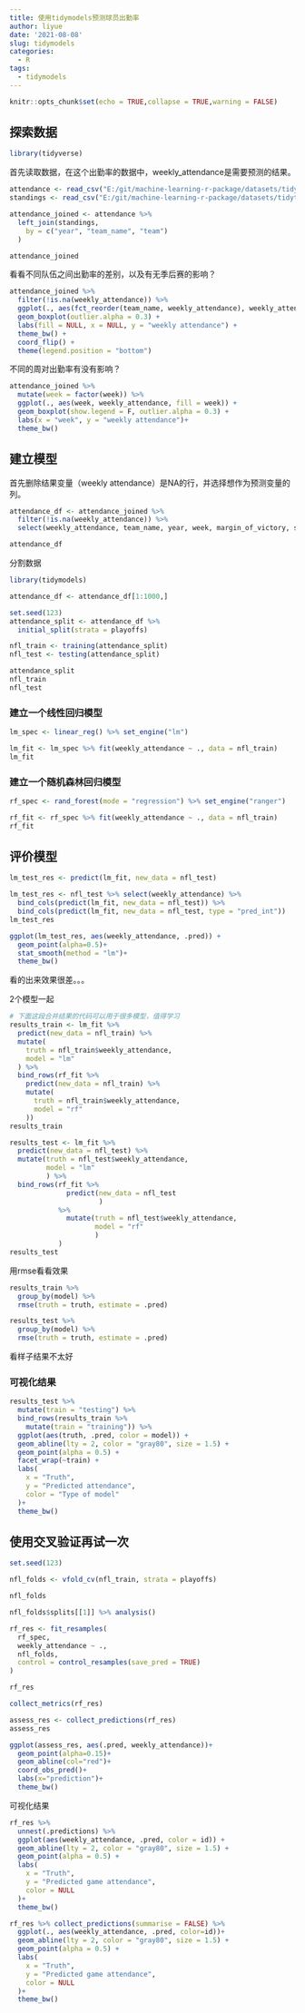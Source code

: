 ```yaml
---
title: 使用tidymodels预测球员出勤率
author: liyue
date: '2021-08-08'
slug: tidymodels
categories:
  - R
tags:
  - tidymodels
---
```


```r
knitr::opts_chunk$set(echo = TRUE,collapse = TRUE,warning = FALSE)
```

## 探索数据

```r
library(tidyverse)
```

首先读取数据，在这个出勤率的数据中，weekly_attendance是需要预测的结果。

```r
attendance <- read_csv("E:/git/machine-learning-r-package/datasets/tidytuesday/data/2020/2020-02-04/attendance.csv")
standings <- read_csv("E:/git/machine-learning-r-package/datasets/tidytuesday/data/2020/2020-02-04/standings.csv")

attendance_joined <- attendance %>%
  left_join(standings,
    by = c("year", "team_name", "team")
  )

attendance_joined
```

看看不同队伍之间出勤率的差别，以及有无季后赛的影响？

```r
attendance_joined %>% 
  filter(!is.na(weekly_attendance)) %>% 
  ggplot(., aes(fct_reorder(team_name, weekly_attendance), weekly_attendance, fill = playoffs)) +
  geom_boxplot(outlier.alpha = 0.3) +
  labs(fill = NULL, x = NULL, y = "weekly attendance") +
  theme_bw() +
  coord_flip() +
  theme(legend.position = "bottom") 
```

不同的周对出勤率有没有影响？

```r
attendance_joined %>% 
  mutate(week = factor(week)) %>% 
  ggplot(., aes(week, weekly_attendance, fill = week)) +
  geom_boxplot(show.legend = F, outlier.alpha = 0.3) +
  labs(x = "week", y = "weekly attendance")+
  theme_bw()
```

## 建立模型

首先删除结果变量（weekly attendance）是NA的行，并选择想作为预测变量的列。

```r
attendance_df <- attendance_joined %>% 
  filter(!is.na(weekly_attendance)) %>% 
  select(weekly_attendance, team_name, year, week, margin_of_victory, strength_of_schedule, playoffs)

attendance_df
```

分割数据

```r
library(tidymodels)

attendance_df <- attendance_df[1:1000,]

set.seed(123)
attendance_split <- attendance_df %>% 
  initial_split(strata = playoffs)

nfl_train <- training(attendance_split)
nfl_test <- testing(attendance_split)
```

```r
attendance_split
nfl_train
nfl_test
```


### 建立一个线性回归模型

```r
lm_spec <- linear_reg() %>% set_engine("lm")

lm_fit <- lm_spec %>% fit(weekly_attendance ~ ., data = nfl_train)
lm_fit
```

### 建立一个随机森林回归模型

```r
rf_spec <- rand_forest(mode = "regression") %>% set_engine("ranger")

rf_fit <- rf_spec %>% fit(weekly_attendance ~ ., data = nfl_train)
rf_fit
```

## 评价模型

```r
lm_test_res <- predict(lm_fit, new_data = nfl_test)
```

```r
lm_test_res <- nfl_test %>% select(weekly_attendance) %>% 
  bind_cols(predict(lm_fit, new_data = nfl_test)) %>% 
  bind_cols(predict(lm_fit, new_data = nfl_test, type = "pred_int"))
lm_test_res
```

```r
ggplot(lm_test_res, aes(weekly_attendance, .pred)) +
  geom_point(alpha=0.5)+
  stat_smooth(method = "lm")+
  theme_bw()
```
看的出来效果很差。。。



2个模型一起

```r
# 下面这段合并结果的代码可以用于很多模型，值得学习
results_train <- lm_fit %>%
  predict(new_data = nfl_train) %>%
  mutate(
    truth = nfl_train$weekly_attendance,
    model = "lm"
  ) %>%
  bind_rows(rf_fit %>%
    predict(new_data = nfl_train) %>%
    mutate(
      truth = nfl_train$weekly_attendance,
      model = "rf"
    ))
results_train

results_test <- lm_fit %>% 
  predict(new_data = nfl_test) %>% 
  mutate(truth = nfl_test$weekly_attendance, 
         model = "lm"
         ) %>% 
  bind_rows(rf_fit %>% 
              predict(new_data = nfl_test
                      )
            %>% 
              mutate(truth = nfl_test$weekly_attendance,
                     model = "rf"
                     )
            )
results_test
```

用rmse看看效果

```r
results_train %>% 
  group_by(model) %>% 
  rmse(truth = truth, estimate = .pred)

results_test %>% 
  group_by(model) %>% 
  rmse(truth = truth, estimate = .pred)
```

看样子结果不太好


### 可视化结果

```r
results_test %>%
  mutate(train = "testing") %>%
  bind_rows(results_train %>%
    mutate(train = "training")) %>%
  ggplot(aes(truth, .pred, color = model)) +
  geom_abline(lty = 2, color = "gray80", size = 1.5) +
  geom_point(alpha = 0.5) +
  facet_wrap(~train) +
  labs(
    x = "Truth",
    y = "Predicted attendance",
    color = "Type of model"
  )+
  theme_bw()
```

## 使用交叉验证再试一次

```r
set.seed(123)

nfl_folds <- vfold_cv(nfl_train, strata = playoffs)

nfl_folds

nfl_folds$splits[[1]] %>% analysis()
```

```r
rf_res <- fit_resamples(
  rf_spec,
  weekly_attendance ~ .,
  nfl_folds,
  control = control_resamples(save_pred = TRUE)
)

rf_res
```

```r
collect_metrics(rf_res)
```

```r
assess_res <- collect_predictions(rf_res)
assess_res
```

```r
ggplot(assess_res, aes(.pred, weekly_attendance))+
  geom_point(alpha=0.15)+
  geom_abline(col="red")+
  coord_obs_pred()+
  labs(x="prediction")+
  theme_bw()
```

可视化结果

```r
rf_res %>%
  unnest(.predictions) %>%
  ggplot(aes(weekly_attendance, .pred, color = id)) +
  geom_abline(lty = 2, color = "gray80", size = 1.5) +
  geom_point(alpha = 0.5) +
  labs(
    x = "Truth",
    y = "Predicted game attendance",
    color = NULL
  )+
  theme_bw()
```

```r
rf_res %>% collect_predictions(summarise = FALSE) %>% 
  ggplot(., aes(weekly_attendance, .pred, color=id))+
  geom_abline(lty = 2, color = "gray80", size = 1.5) +
  geom_point(alpha = 0.5) +
  labs(
    x = "Truth",
    y = "Predicted game attendance",
    color = NULL
  )+
  theme_bw()
```
